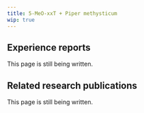 ---
title: 5-MeO-xxT + Piper methysticum
wip: true
---

## Experience reports

This page is still being written.

## Related research publications

This page is still being written.

